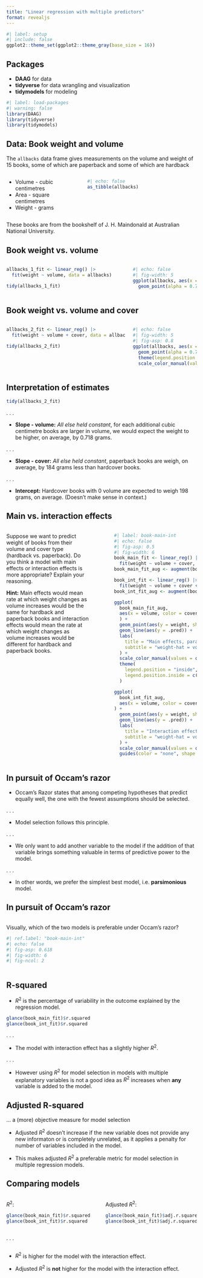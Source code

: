 ```yaml
---
title: "Linear regression with multiple predictors"
format: revealjs
---
```


```r
#| label: setup
#| include: false
ggplot2::theme_set(ggplot2::theme_gray(base_size = 16))
```

## Packages

- **DAAG** for data
- **tidyverse** for data wrangling and visualization
- **tidymodels** for modeling

```r
#| label: load-packages
#| warning: false
library(DAAG)
library(tidyverse)
library(tidymodels)
```

## Data: Book weight and volume

The `allbacks` data frame gives measurements on the volume and weight of 15 books, some of which are paperback and some of which are hardback

::: {.columns}
::: {.column width=40%}
- Volume - cubic centimetres
- Area - square centimetres
- Weight - grams
:::
::: {.column width=60%}
```r
#| echo: false
as_tibble(allbacks)
```
:::
::: 

::: aside
These books are from the bookshelf of J. H. Maindonald at Australian National University.
:::

## Book weight vs. volume

::: {.columns}
::: {.column width=65%}
```r
allbacks_1_fit <- linear_reg() |>
  fit(weight ~ volume, data = allbacks)

tidy(allbacks_1_fit)
```
:::
::: {.column width=35%}
```r
#| echo: false
#| fig-width: 5
ggplot(allbacks, aes(x = volume, y = weight)) +
  geom_point(alpha = 0.7, size = 3)
```
:::
:::

## Book weight vs. volume and cover

::: {.columns}
::: {.column width=65%}
```r
allbacks_2_fit <- linear_reg() |>
  fit(weight ~ volume + cover, data = allbacks)

tidy(allbacks_2_fit)
```
:::
::: {.column width=35%}
```r
#| echo: false
#| fig-width: 5
#| fig-asp: 0.8
ggplot(allbacks, aes(x = volume, y = weight, color = cover, shape = cover)) +
  geom_point(alpha = 0.7, size = 3) +
  theme(legend.position = "bottom") +
  scale_color_manual(values = c("#E48957", "#071381"))
```
:::
:::

## Interpretation of estimates

```r
tidy(allbacks_2_fit)
```

. . .

- **Slope - volume:** *All else held constant*, for each additional cubic centimetre books are larger in volume, we would expect the weight to be higher, on average, by 0.718 grams.

. . .

- **Slope - cover:** *All else held constant*, paperback books are weigh, on average, by 184 grams less than hardcover books.

. . .

- **Intercept:** Hardcover books with 0 volume are expected to weigh 198 grams, on average. (Doesn't make sense in context.)

## Main vs. interaction effects {.smaller}

::: {.columns}
::: {.column width=45%}
::: task
Suppose we want to predict weight of books from their volume and cover type 
(hardback vs. paperback). Do you think a model with main effects or 
interaction effects is more appropriate? Explain your reasoning.

**Hint:** Main effects would mean rate at which weight changes as volume 
increases would be the same for hardback and paperback books and interaction 
effects would mean the rate at which weight changes as volume 
increases would be different for hardback and paperback books.
:::
:::
::: {.column width=5%}
:::
::: {.column width=45%}

```r
#| label: book-main-int
#| echo: false
#| fig-asp: 0.5
#| fig-width: 6
book_main_fit <- linear_reg() |>
  fit(weight ~ volume + cover, data = allbacks)
book_main_fit_aug <- augment(book_main_fit, new_data = allbacks)

book_int_fit <- linear_reg() |>
  fit(weight ~ volume + cover + volume*cover, data = allbacks)
book_int_fit_aug <- augment(book_int_fit, new_data = allbacks)

ggplot(
  book_main_fit_aug, 
  aes(x = volume, color = cover)
  ) +
  geom_point(aes(y = weight, shape = cover), alpha = 0.7) +
  geom_line(aes(y = .pred)) +
  labs(
    title = "Main effects, parallel slopes", 
    subtitle = "weight-hat = volume + cover"
  ) +
  scale_color_manual(values = c("#E48957", "#071381")) +
  theme(
    legend.position = "inside",
    legend.position.inside = c(0.1, 0.7)
  )

ggplot(
  book_int_fit_aug,
  aes(x = volume, color = cover)
) +
  geom_point(aes(y = weight, shape = cover), alpha = 0.7) +
  geom_line(aes(y = .pred)) +
  labs(
    title = "Interaction effects, not parallel slopes", 
    subtitle = "weight-hat = volume + cover + volume * cover"
  ) +
  scale_color_manual(values = c("#E48957", "#071381")) +
  guides(color = "none", shape = "none")
```

:::
:::


## In pursuit of Occam's razor

- Occam's Razor states that among competing hypotheses that predict equally well, the one with the fewest assumptions should be selected.

. . .

- Model selection follows this principle.

. . .

- We only want to add another variable to the model if the addition of that variable brings something valuable in terms of predictive power to the model.

. . .

- In other words, we prefer the simplest best model, i.e. **parsimonious** model.

## In pursuit of Occam's razor

::: {.columns}
::: {.column width=70%}
::: task
Visually, which of the two models is preferable under Occam's razor?
:::

```r
#| ref.label: "book-main-int"
#| echo: false
#| fig-asp: 0.618
#| fig-width: 6
#| fig-ncol: 2
```

:::
::: 


## R-squared

- $R^2$ is the percentage of variability in the outcome explained by the regression model.

```r
glance(book_main_fit)$r.squared
glance(book_int_fit)$r.squared
```

. . .

- The model with interaction effect has a slightly higher $R^2$.

. . .

- However using $R^2$ for model selection in models with multiple explanatory variables is not a good idea as $R^2$ increases when **any** variable is added to the model.

## Adjusted R-squared

... a (more) objective measure for model selection

- Adjusted $R^2$ doesn't increase if the new variable does not provide any new  informaton or is completely unrelated, as it applies a penalty for number of  variables included in the model.

- This makes adjusted $R^2$ a preferable metric for model selection in multiple regression models.

## Comparing models

::: columns
::: {.column width=45%}

$R^2$:

```r
glance(book_main_fit)$r.squared
glance(book_int_fit)$r.squared
```
:::
::: {.column width=45%}

Adjusted $R^2$:

```r
glance(book_main_fit)$adj.r.squared
glance(book_int_fit)$adj.r.squared
```
:::
:::

. . .

::: columns
::: {.column width=70%}

- $R^2$ is higher for the model with the interaction effect.

- Adjusted $R^2$ is **not** higher for the model with the interaction effect.

:::
:::
